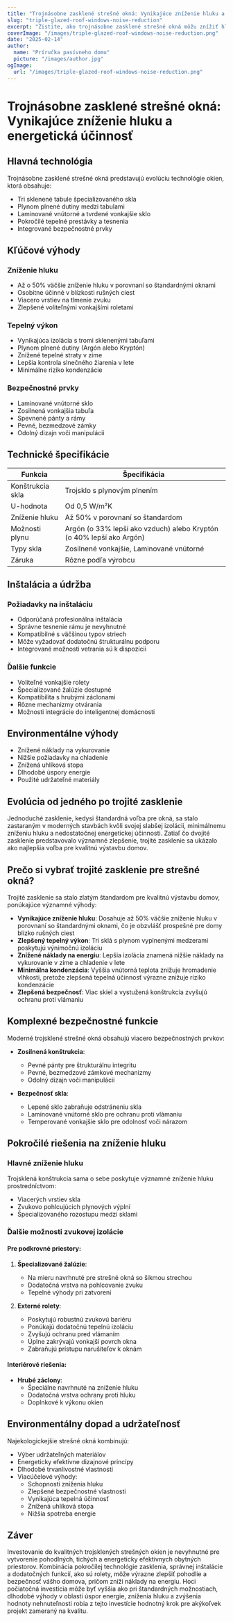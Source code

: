 ```yaml
---
title: "Trojnásobne zasklené strešné okná: Vynikajúce zníženie hluku a energetická účinnosť"
slug: "triple-glazed-roof-windows-noise-reduction"
excerpt: "Zistite, ako trojnásobne zasklené strešné okná môžu znížiť hluk až o 50% pri zlepšení energetickej účinnosti a bezpečnosti domova."
coverImage: "/images/triple-glazed-roof-windows-noise-reduction.png"
date: "2025-02-14"
author:
  name: "Príručka pasívneho domu"
  picture: "/images/author.jpg"
ogImage:
  url: "/images/triple-glazed-roof-windows-noise-reduction.png"
---
```


# Trojnásobne zasklené strešné okná: Vynikajúce zníženie hluku a energetická účinnosť

## Hlavná technológia

Trojnásobne zasklené strešné okná predstavujú evolúciu technológie okien, ktorá obsahuje:

- Tri sklenené tabule špecializovaného skla
- Plynom plnené dutiny medzi tabulami
- Laminované vnútorné a tvrdené vonkajšie sklo
- Pokročilé tepelné prestávky a tesnenia
- Integrované bezpečnostné prvky

## Kľúčové výhody

### Zníženie hluku
- Až o 50% väčšie zníženie hluku v porovnaní so štandardnými oknami
- Osobitne účinné v blízkosti rušných ciest
- Viacero vrstiev na tlmenie zvuku
- Zlepšené voliteľnými vonkajšími roletami

### Tepelný výkon
- Vynikajúca izolácia s tromi sklenenými tabuľami
- Plynom plnené dutiny (Argón alebo Kryptón)
- Znížené tepelné straty v zime
- Lepšia kontrola slnečného žiarenia v lete
- Minimálne riziko kondenzácie

### Bezpečnostné prvky
- Laminované vnútorné sklo
- Zosilnená vonkajšia tabuľa
- Spevnené pánty a rámy
- Pevné, bezmedzové zámky
- Odolný dizajn voči manipulácii

## Technické špecifikácie

| Funkcia | Špecifikácia |
|---------|--------------|
| Konštrukcia skla | Trojsklo s plynovým plnením |
| U-hodnota | Od 0,5 W/m²K |
| Zníženie hluku | Až 50% v porovnaní so štandardom |
| Možnosti plynu | Argón (o 33% lepší ako vzduch) alebo Kryptón (o 40% lepší ako Argón) |
| Typy skla | Zosilnené vonkajšie, Laminované vnútorné |
| Záruka | Rôzne podľa výrobcu |

## Inštalácia a údržba

### Požiadavky na inštaláciu
- Odporúčaná profesionálna inštalácia
- Správne tesnenie rámu je nevyhnutné
- Kompatibilné s väčšinou typov striech
- Môže vyžadovať dodatočnú štrukturálnu podporu
- Integrované možnosti vetrania sú k dispozícii

### Ďalšie funkcie
- Voliteľné vonkajšie rolety
- Špecializované žalúzie dostupné
- Kompatibilita s hrubými záclonami
- Rôzne mechanizmy otvárania
- Možnosti integrácie do inteligentnej domácnosti

## Environmentálne výhody

- Znížené náklady na vykurovanie
- Nižšie požiadavky na chladenie
- Znížená uhlíková stopa
- Dlhodobé úspory energie
- Použité udržateľné materiály

## Evolúcia od jedného po trojité zasklenie

Jednoduché zasklenie, kedysi štandardná voľba pre okná, sa stalo zastaraným v moderných stavbách kvôli svojej slabšej izolácii, minimálnemu zníženiu hluku a nedostatočnej energetickej účinnosti. Zatiaľ čo dvojité zasklenie predstavovalo významné zlepšenie, trojité zasklenie sa ukázalo ako najlepšia voľba pre kvalitnú výstavbu domov.

## Prečo si vybrať trojité zasklenie pre strešné okná?

Trojité zasklenie sa stalo zlatým štandardom pre kvalitnú výstavbu domov, ponúkajúce významné výhody:

- **Vynikajúce zníženie hluku**: Dosahuje až 50% väčšie zníženie hluku v porovnaní so štandardnými oknami, čo je obzvlášť prospešné pre domy blízko rušných ciest
- **Zlepšený tepelný výkon**: Tri sklá s plynom vyplnenými medzerami poskytujú výnimočnú izoláciu
- **Znížené náklady na energiu**: Lepšia izolácia znamená nižšie náklady na vykurovanie v zime a chladenie v lete
- **Minimálna kondenzácia**: Vyššia vnútorná teplota znižuje hromadenie vlhkosti, pretože zlepšená tepelná účinnosť výrazne znižuje riziko kondenzácie
- **Zlepšená bezpečnosť**: Viac skiel a vystužená konštrukcia zvyšujú ochranu proti vlámaniu

## Komplexné bezpečnostné funkcie

Moderné trojsklené strešné okná obsahujú viacero bezpečnostných prvkov:

- **Zosilnená konštrukcia**:
  - Pevné pánty pre štrukturálnu integritu
  - Pevné, bezmedzové zámkové mechanizmy
  - Odolný dizajn voči manipulácii

- **Bezpečnosť skla**:
  - Lepené sklo zabraňuje odstráneniu skla
  - Laminované vnútorné sklo pre ochranu proti vlámaniu
  - Temperované vonkajšie sklo pre odolnosť voči nárazom

## Pokročilé riešenia na zníženie hluku

### Hlavné zníženie hluku
Trojsklená konštrukcia sama o sebe poskytuje významné zníženie hluku prostredníctvom:
- Viacerých vrstiev skla
- Zvukovo pohlcujúcich plynových výplní
- Špecializovaného rozostupu medzi sklami

### Ďalšie možnosti zvukovej izolácie

#### Pre podkrovné priestory:
1. **Špecializované žalúzie**: 
   - Na mieru navrhnuté pre strešné okná so šikmou strechou
   - Dodatočná vrstva na pohlcovanie zvuku
   - Tepelné výhody pri zatvorení

2. **Externé rolety**:
   - Poskytujú robustnú zvukovú bariéru
   - Ponúkajú dodatočnú tepelnú izoláciu
   - Zvyšujú ochranu pred vlámaním
   - Úplne zakrývajú vonkajší povrch okna
   - Zabraňujú prístupu narušiteľov k oknám

#### Interiérové riešenia:
- **Hrubé záclony**: 
  - Špeciálne navrhnuté na zníženie hluku
  - Dodatočná vrstva ochrany proti hluku
  - Doplnkové k výkonu okien

## Environmentálny dopad a udržateľnosť

Najekologickejšie strešné okná kombinujú:
- Výber udržateľných materiálov
- Energeticky efektívne dizajnové princípy
- Dlhodobé trvanlivostné vlastnosti
- Viacúčelové výhody:
  - Schopnosti zníženia hluku
  - Zlepšené bezpečnostné vlastnosti
  - Vynikajúca tepelná účinnosť
  - Znížená uhlíková stopa
  - Nižšia spotreba energie

## Záver

Investovanie do kvalitných trojsklených strešných okien je nevyhnutné pre vytvorenie pohodlných, tichých a energeticky efektívnych obytných priestorov. Kombinácia pokročilej technológie zasklenia, správnej inštalácie a dodatočných funkcií, ako sú rolety, môže výrazne zlepšiť pohodlie a bezpečnosť vášho domova, pričom zníži náklady na energiu. Hoci počiatočná investícia môže byť vyššia ako pri štandardných možnostiach, dlhodobé výhody v oblasti úspor energie, zníženia hluku a zvýšenia hodnoty nehnuteľnosti robia z tejto investície hodnotný krok pre akýkoľvek projekt zameraný na kvalitu.